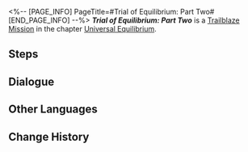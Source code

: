 <%-- [PAGE_INFO]
PageTitle=#Trial of Equilibrium: Part Two#
[END_PAGE_INFO] --%>
{{Stub|Dialogue.}}
{{Mission Infobox
|id            = 4020102
|title         = 
|image         = <!--Mission Trial of Equilibrium: Part Two.png-->
|type          = Trailblaze
|event_name    = 
|chapter       = Universal Equilibrium
|requirements  = 
* Reach [[Trailblaze Level]] 30
* [[Trailblaze Mission]] ''[[The Return]]'' completed
|summary       = You have completed the second trial of the Equilibrium, further establishing the equilibrium between yourself and the universe.
|characters    = Trailblazer
|startLocation = [[<!--starting world-->]] - [[<!--starting area-->]]
|world         = <!--starting world-->
|area          = <!--starting area-->
|prev          = The Return
|next          = 
|rewards       = Trailblaze Timer*1; Star Rail Pass*3; Traveler's Guide*8; Refined Aether*6; Wrathful Gauntlets*3; Credit*40,000
}}
'''''Trial of Equilibrium: Part Two''''' is a [[Trailblaze Mission]] in the chapter [[Universal Equilibrium]].

==Steps==


<!--
==Gameplay Notes==

--><!--
==Trial Character==

-->
==Dialogue==
{{Stub Dialogue}}


==Other Languages==
{{Other Languages
|en   = Trial of Equilibrium: Part Two
|zhs  = 「均衡」的试炼•贰
|zht  = 「均衡」的試煉•貳
|ja   = 「均衡」の試練・弐
|ko   = 「균형」의 시련•2
|es   = Prueba del Equilibrio (II)
|fr   = Épreuve de l'Équilibre &mdash; Deuxième&nbsp;partie
|ru   = Испытание Равновесия II
|th   = บททดสอบแห่งความสมดุล - 2
|vi   = Rèn Luyện Cân Bằng-2
|de   = Prüfung der Balance&nbsp;– Zwei
|id   = Ujian "Equilibrium" (II)
|pt   = Prova do Equilíbrio: Parte Dois
}}

==Change History==
{{Change History|1.0}}
